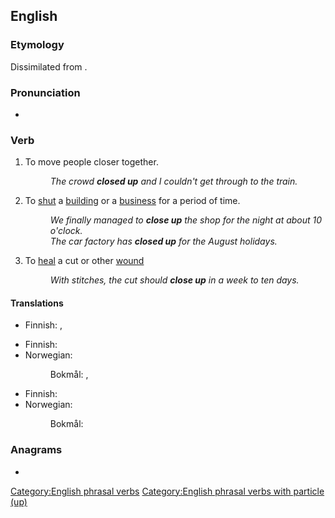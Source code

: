 {{also|closeup|close-up}}
==English==

===Etymology===
Dissimilated from {{der|en|enm|upclosen|t=to close up, stop up, seal}}.

===Pronunciation===
* {{IPA|en|/kləʊzˈʌp/}}

===Verb===
{{en-verb|*}}

# To move people closer together.
#: ''The crowd '''closed up''' and I couldn't get through to the train.''
# To [[shut]] a [[building]] or a [[business]] for a period of time.
#: ''We finally managed to '''close up''' the shop for the night at about 10 o'clock.''
#: ''The car factory has '''closed up''' for the August holidays.''
# To [[heal]] a cut or other [[wound]]
#: ''With stitches, the cut should '''close up''' in a week to ten days.''

====Translations====
{{trans-top|to move closer together}}
* Finnish: {{t+|fi|tiivistyä}}, {{t+|fi|tiivistää}}
{{trans-mid}}
{{trans-bottom}}

{{trans-top|to shut for a period of time}}
* Finnish: {{t+|fi|sulkea}}
* Norwegian:
*: Bokmål: {{t|nb|holde stengt}}, {{t|nb|stenge}}
{{trans-mid}}
{{trans-bottom}}

{{trans-top|of a wound, to heal}}
* Finnish: {{t+|fi|umpeutua}}
* Norwegian:
*: Bokmål: {{t+|nb|gro}} {{qualifier|literally; to grow, grow up}}
{{trans-mid}}
{{trans-bottom}}

===Anagrams===
* {{anagrams|en|a=celopsu|couples|culpeos|opuscle|up close|upclose}}

[[Category:English phrasal verbs]]
[[Category:English phrasal verbs with particle (up)]]